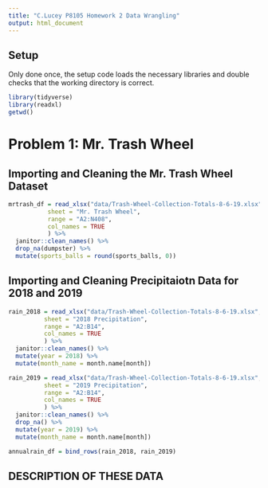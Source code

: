```yaml
---
title: "C.Lucey P8105 Homework 2 Data Wrangling"
output: html_document
---
```

## Setup
Only done once, the setup code loads the necessary libraries and double checks that the working directory is correct.

```r
library(tidyverse)
library(readxl)
getwd()
```
# Problem 1: Mr. Trash Wheel

## Importing and Cleaning the Mr. Trash Wheel Dataset

```r

mrtrash_df = read_xlsx("data/Trash-Wheel-Collection-Totals-8-6-19.xlsx",
           sheet = "Mr. Trash Wheel",
           range = "A2:N408",
           col_names = TRUE
           ) %>%
  janitor::clean_names() %>% 
  drop_na(dumpster) %>% 
  mutate(sports_balls = round(sports_balls, 0))

```

## Importing and Cleaning Precipitaiotn Data for 2018 and 2019

```r
rain_2018 = read_xlsx("data/Trash-Wheel-Collection-Totals-8-6-19.xlsx",
          sheet = "2018 Precipitation",
          range = "A2:B14",
          col_names = TRUE
          ) %>% 
  janitor::clean_names() %>% 
  mutate(year = 2018) %>% 
  mutate(month_name = month.name[month])

rain_2019 = read_xlsx("data/Trash-Wheel-Collection-Totals-8-6-19.xlsx",
          sheet = "2019 Precipitation",
          range = "A2:B14",
          col_names = TRUE
          ) %>%
  janitor::clean_names() %>% 
  drop_na() %>% 
  mutate(year = 2019) %>% 
  mutate(month_name = month.name[month])

annualrain_df = bind_rows(rain_2018, rain_2019) 

```

## DESCRIPTION OF THESE DATA 
